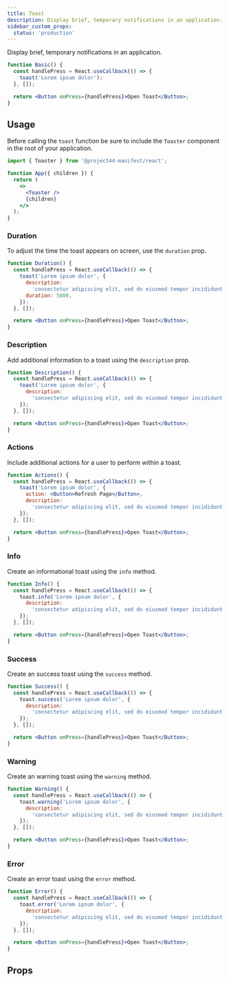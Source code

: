 ```yaml
---
title: Toast
description: Display brief, temporary notifications in an application.
sidebar_custom_props:
  status: 'production'
---
```


Display brief, temporary notifications in an application.

```jsx live
function Basic() {
  const handlePress = React.useCallback(() => {
    toast('Lorem ipsum dolor');
  }, []);

  return <Button onPress={handlePress}>Open Toast</Button>;
}
```

## Usage

Before calling the `toast` function be sure to include the `Toaster` component in the root of your
application.

```jsx
import { Toaster } from '@project44-manifest/react';

function App({ children }) {
  return (
    <>
      <Toaster />
      {children}
    </>
  );
}
```

### Duration

To adjust the time the toast appears on screen, use the `duration` prop.

```jsx live
function Duration() {
  const handlePress = React.useCallback(() => {
    toast('Lorem ipsum dolor', {
      description:
        'consectetur adipiscing elit, sed do eiusmod tempor incididunt ut labore et dolore magna aliqua.',
      duration: 5000,
    });
  }, []);

  return <Button onPress={handlePress}>Open Toast</Button>;
}
```

### Description

Add additional information to a toast using the `description` prop.

```jsx live
function Description() {
  const handlePress = React.useCallback(() => {
    toast('Lorem ipsum dolor', {
      description:
        'consectetur adipiscing elit, sed do eiusmod tempor incididunt ut labore et dolore magna aliqua.',
    });
  }, []);

  return <Button onPress={handlePress}>Open Toast</Button>;
}
```

### Actions

Include additional actions for a user to perform within a toast.

```jsx live
function Actions() {
  const handlePress = React.useCallback(() => {
    toast('Lorem ipsum dolor', {
      action: <Button>Refresh Page</Button>,
      description:
        'consectetur adipiscing elit, sed do eiusmod tempor incididunt ut labore et dolore magna aliqua.',
    });
  }, []);

  return <Button onPress={handlePress}>Open Toast</Button>;
}
```

### Info

Create an informational toast using the `info` method.

```jsx live
function Info() {
  const handlePress = React.useCallback(() => {
    toast.info('Lorem ipsum dolor', {
      description:
        'consectetur adipiscing elit, sed do eiusmod tempor incididunt ut labore et dolore magna aliqua.',
    });
  }, []);

  return <Button onPress={handlePress}>Open Toast</Button>;
}
```

### Success

Create an success toast using the `success` method.

```jsx live
function Success() {
  const handlePress = React.useCallback(() => {
    toast.success('Lorem ipsum dolor', {
      description:
        'consectetur adipiscing elit, sed do eiusmod tempor incididunt ut labore et dolore magna aliqua.',
    });
  }, []);

  return <Button onPress={handlePress}>Open Toast</Button>;
}
```

### Warning

Create an warning toast using the `warning` method.

```jsx live
function Warning() {
  const handlePress = React.useCallback(() => {
    toast.warning('Lorem ipsum dolor', {
      description:
        'consectetur adipiscing elit, sed do eiusmod tempor incididunt ut labore et dolore magna aliqua.',
    });
  }, []);

  return <Button onPress={handlePress}>Open Toast</Button>;
}
```

### Error

Create an error toast using the `error` method.

```jsx live
function Error() {
  const handlePress = React.useCallback(() => {
    toast.error('Lorem ipsum dolor', {
      description:
        'consectetur adipiscing elit, sed do eiusmod tempor incididunt ut labore et dolore magna aliqua.',
    });
  }, []);

  return <Button onPress={handlePress}>Open Toast</Button>;
}
```

## Props

<PropsTable component="Toaster" />

